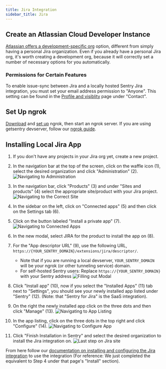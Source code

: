 ```yaml
---
title: Jira Integration
sidebar_title: Jira
---
```


## Create an Atlassian Cloud Developer Instance

[Atlassian offers a development-specific org](http://go.atlassian.com/cloud-dev) option, different from simply having a personal Jira organization. Even if you already have a personal Jira org, it's worth creating a development org, because it will correctly set a number of necessary options for you automatically.

### Permissions for Certain Features

To enable issue-sync between Jira and a locally hosted Sentry Jira integration, you must set your email address permission to "Anyone". This setting can be found in the [Profile and visiblity](https://id.atlassian.com/manage-profile/profile-and-visibility) page under "Contact".


## Set Up ngrok

[Download](https://ngrok.com/download) and [set up](https://ngrok.com/docs/getting-started/) ngrok, then start an ngrok server. If you are using getsentry devserver, follow our [ngrok guide](https://develop.sentry.dev/development-infrastructure/ngrok/).

## Installing Local Jira App

1. If you don't have any projects in your Jira org yet, create a new project.
2. In the navigation bar at the top of the screen, click on the waffle icon (1), select the desired organization and click "Administration" (2).
![Navigating to Administration](./images/jira-setup1.png)

3. In the navigation bar, click "Products" (3) and under "Sites and products" (4) select the appropriate site/product with your Jira project.
![Navigating to the Correct Site](./images/jira-setup1.5.png)

4. In the sidebar on the left, click on "Connected apps" (5) and then click on the Settings tab (6).
5. Click on the button labeled "Install a private app" (7).
![Navigating to Connected Apps](./images/jira-setup2.png)

6. In the new modal, select JIRA for the product to install the app on (8).
7. For the "App descriptor URL" (9), use the following URL, `https://{YOUR_SENTRY_DOMAIN}/extensions/jira/descriptor/`.
    * Note that if you are running a local devserver, `YOUR_SENTRY_DOMAIN` will be your ngrok (or other tunneling service) domain.
    * For self-hosted Sentry users: Replace `https://{YOUR_SENTRY_DOMAIN}` with your Sentry address
![Filling out Modal](./images/jira-setup3.png)

8. Click "Install app" (10), now if you select the "Installed Apps" (11) tab next to "Settings", you should see your newly installed app listed under "Sentry" (12). (Note: that "Sentry for Jira" is the SaaS integration).
9. On the right the newly installed app click on the three dots and then click "Manage" (13).
![Navigating to App Listing](./images/jira-setup4.png)

10. In the app listing, click on the three dots in the top right and click "Configure" (14).
![Navigating to Configure App](./images/jira-setup5.png)

11. Click "Finish Installation in Sentry" and select the desired organization to install the Jira integration on.
![Last step on Jira site](./images/jira-setup6.png)

From here follow our [documentation on installing and configuring the Jira integration](https://docs.sentry.io/product/integrations/issue-tracking/jira/) to use the integration (For reference: We just completed the equivalent to Step 4 under that page's "Install" section).
